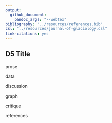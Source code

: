 ```yaml
---
output: 
  github_document: 
    pandoc_args: "--webtex"
bibliography: "../resources/references.bib"
csl: "../resources/journal-of-glaciology.csl"
link-citations: yes 
---
```


## D5 Title

prose

data

discussion 

graph 

critique 

references
